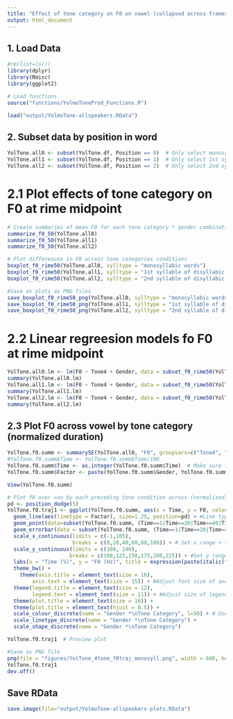 ```yaml
---
title: "Effect of tone category on F0 on vowel (collapsed across frames, syllable types), assuming a 4 tone analysis"
output: html_document
---
```


## 1. Load Data
```r
#rm(list=ls())
library(dplyr)
library(Rmisc)
library(ggplot2)

# Load functions
source("functions/YolmoToneProd_Functions.R")

load("output/YolmoTone-allspeakers.RData")
```

## 2. Subset data by position in word
```r
YolTone.all0 <- subset(YolTone.df, Position == 0)  # Only select monosyllabic words
YolTone.all1 <- subset(YolTone.df, Position == 1)  # Only select 1st syllables of disyllabic words
YolTone.all2 <- subset(YolTone.df, Position == 2)  # Only select 2nd syllables disyllabic wordss
```

# 2.1 Plot effects of tone category on F0 at rime midpoint
```r
# Create summaries of mean F0 for each tone category * gender combination at rime midpoint
summarize_f0_50(YolTone.all0)
summarize_f0_50(YolTone.all1)
summarize_f0_50(YolTone.all2)

# Plot differences in F0 across tone categories conditions
boxplot_f0_rime50(YolTone.all0, sylltype = "monosyllabic words")
boxplot_f0_rime50(YolTone.all1, sylltype = "1st syllable of disyllabic words")
boxplot_f0_rime50(YolTone.all2, sylltype = "2nd syllable of disyllabic words")

#Save as plots as PNG files
save_boxplot_f0_rime50_png(YolTone.all0, sylltype = "monosyllabic words", filename = "YolTone_4tone_all_f0_rime50_mono")
save_boxplot_f0_rime50_png(YolTone.all1, sylltype = "1st syllable of disyllabic words", filename = "YolTone_4tone_all_f0_rime50_di_1st")
save_boxplot_f0_rime50_png(YolTone.all2, sylltype = "2nd syllable of disyllabic words", filename = "YolTone_4tone_all_f0_rime50_di_2nd")
```

# 2.2 Linear regreesion models fo F0 at rime midpoint
```r
YolTone.all0.lm <- lm(F0 ~ Tone4 + Gender, data = subset_f0_rime50(YolTone.all0))
summary(YolTone.all0.lm)
YolTone.all1.lm <- lm(F0 ~ Tone4 + Gender, data = subset_f0_rime50(YolTone.all1))
summary(YolTone.all1.lm)
YolTone.all2.lm <- lm(F0 ~ Tone4 + Gender, data = subset_f0_rime50(YolTone.all2))
summary(YolTone.all2.lm)
```


## 2.3 Plot F0 across vowel by tone category (normalized duration)
```r
YolTone.f0.summ <- summarySE(YolTone.all0, "F0", groupvars=c("Tone4", "Gender", "Time"), na.rm=TRUE, conf.interval=0.95, .drop=TRUE)
#YolTone.f0.summ$Time <- YolTone.f0.summ$Time/100
YolTone.f0.summ$Time <- as.integer(YolTone.f0.summ$Time)  # Make sure time is an integer, not a factor
YolTone.f0.summ$Factor <- paste(YolTone.f0.summ$Gender, YolTone.f0.summ$Tone4)  #Create "Factor" column for interaction between Gender and Tone Category

View(YolTone.f0.summ)

# Plot f0 over =no by each preceding tone condition across (normalized) time
pd <- position_dodge(5)
YolTone.f0.traj1 <- ggplot(YolTone.f0.summ, aes(x = Time, y = F0, colour = Factor, group = Factor)) + #Use x=Time for equal time
  geom_line(aes(linetype = Factor), size=1.25, position=pd) + #Line type depends on Tone.
  geom_point(data=subset(YolTone.f0.summ, (Time==1|Time==20|Time==40|Time==60|Time==80|Time==100)), aes(shape = Factor), size = 5, position = pd) + #Only show the points for a subset of the data
  geom_errorbar(data = subset(YolTone.f0.summ, (Time==1|Time==20|Time==40|Time==60|Time==80|Time==100)), aes(ymin = F0-sd/2, ymax = F0+sd/2), width = 1.0, position = pd) + #Only show half the NS for a subset of the data
  scale_x_continuous(limits = c(-1,105),
                     breaks = c(0,20,40,60,80,100)) + # Set x range + ticks
  scale_y_continuous(limits = c(100, 240), 
                    breaks = c(100,125,150,175,200,225)) + #Set y range + ticks
  labs(x = "Time (%)", y = "F0 (Hz)", title = expression(paste(italic("f0"), "across time-normalized rime (monosyllable, all frames)"))) +
  theme_bw() +
    theme(axis.title = element_text(size = 16),
        axis.text = element_text(size = 15)) + #Adjust font size of axes
  theme(legend.title = element_text(size = 12),
        legend.text = element_text(size = 11)) + #Adjust size of legend
  theme(plot.title = element_text(size = 16)) +
  theme(plot.title = element_text(hjust = 0.5)) +
  scale_colour_discrete(name = "Gender *\nTone Category", l=50) + # Use darker colors, lightness=50 
  scale_linetype_discrete(name = "Gender *\nTone Category") +
  scale_shape_discrete(name = "Gender *\nTone Category")

YolTone.f0.traj1  # Preview plot

#Save as PNG file
png(file = "figures/YolTone_4tone_f0traj_monosyll.png", width = 600, height = 450, res = 72)
YolTone.f0.traj1
dev.off()
```


## Save RData
```r
save.image(file="output/YolmoTone-allspeakers-plots.RData")
```
